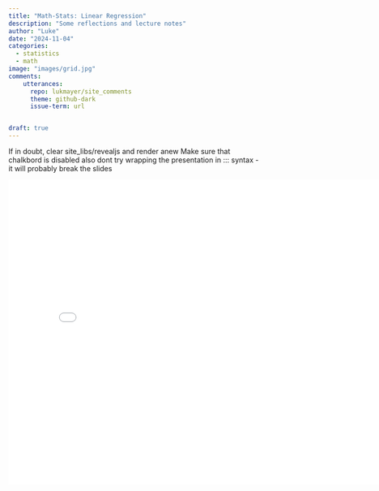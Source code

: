 ```yaml
---
title: "Math-Stats: Linear Regression"
description: "Some reflections and lecture notes"
author: "Luke"
date: "2024-11-04"
categories:
  - statistics
  - math
image: "images/grid.jpg"
comments:
    utterances:
      repo: lukmayer/site_comments
      theme: github-dark
      issue-term: url


draft: true
---
```


If in doubt, clear site_libs/revealjs and render anew
Make sure that chalkbord is disabled
also dont try wrapping the presentation in ::: syntax - it will probably break the slides

<iframe src="../../presentations/index.html" width="800" height="600" frameborder="0" allowfullscreen></iframe>



